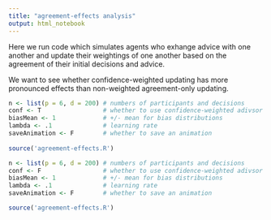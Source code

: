 ```yaml
---
title: "agreement-effects analysis"
output: html_notebook
---
```


Here we run code which simulates agents who exhange advice with one another and update their weightings of one another based on the agreement of their initial decisions and advice.

We want to see whether confidence-weighted updating has more pronounced effects than non-weighted agreement-only updating.

```r

n <- list(p = 6, d = 200) # numbers of participants and decisions
conf <- T                 # whether to use confidence-weighted adivsor update
biasMean <- 1             # +/- mean for bias distributions
lambda <- .1              # learning rate
saveAnimation <- F        # whether to save an animation
  
source('agreement-effects.R')

```

```r

n <- list(p = 6, d = 200) # numbers of participants and decisions
conf <- F                 # whether to use confidence-weighted adivsor update
biasMean <- 1             # +/- mean for bias distributions
lambda <- .1              # learning rate
saveAnimation <- F        # whether to save an animation

source('agreement-effects.R')

```